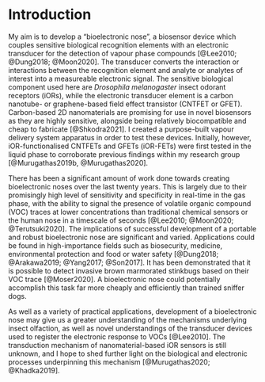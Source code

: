 # Introduction

My aim is to develop a "bioelectronic nose", a biosensor device which couples sensitive biological recognition elements with an electronic transducer for the detection of vapour phase compounds [@Lee2010; @Dung2018; @Moon2020]. The transducer converts the interaction or interactions between the recognition element and analyte or analytes of interest into a measureable electronic signal. The sensitive biological component used here are *Drosophila melanogaster* insect odorant receptors (iORs), while the electronic transducer element is a carbon nanotube- or graphene-based field effect transistor (CNTFET or GFET). Carbon-based 2D nanomaterials are promising for use in novel biosensors as they are highly sensitive, alongside being relatively biocompatible and cheap to fabricate [@Shkodra2021]. I created a purpose-built vapour delivery system apparatus in order to test these devices. Initially, however, iOR-functionalised CNTFETs and GFETs (iOR-FETs) were first tested in the liquid phase to corroborate previous findings within my research group [@Murugathas2019b, @Murugathas2020].
    
There has been a significant amount of work done towards creating bioelectronic noses over the last twenty years. This is largely due to their promisingly high level of sensitivity and specificity in real-time in the gas phase, with the ability to signal the presence of volatile organic compound (VOC) traces at lower concentrations than traditional chemical sensors or the human nose in a timescale of seconds [@Lee2010; @Moon2020; @Terutsuki2020]. The implications of successful development of a portable and robust bioelectronic nose are significant and varied. Applications could be found in high-importance fields such as biosecurity, medicine, environmental protection and food or water safety [@Dung2018; @Arakawa2019; @Yang2017; @Son2017]. It has been demonstrated that it is possible to detect invasive brown marmorated stinkbugs based on their VOC trace [@Moser2020]. A bioelectronic nose could potentially accomplish this task far more cheaply and efficiently than trained sniffer dogs.

    
As well as a variety of practical applications, development of a bioelectronic nose may give us a greater understanding of the mechanisms underlying insect olfaction, as well as novel understandings of the transducer devices used to register the electronic response to VOCs [@Lee2010]. The transduction mechanism of nanomaterial-based iOR sensors is still unknown, and I hope to shed further light on the biological and electronic processes underpinning this mechanism [@Murugathas2020; @Khadka2019].  

